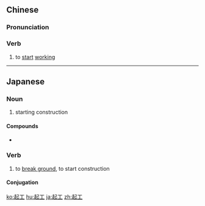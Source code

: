 ==Chinese==
{{zh-forms}}

===Pronunciation===
{{zh-pron
|m=qǐgōng
|c=hei2 gung1
|h=pfs=hí-kûng
|mn=khí-kang
|w=2qi kon
|cat=v
}}

===Verb===
{{zh-verb}}

# to [[start]] [[working]]

----

==Japanese==
{{ja-kanjitab|き|こう|yomi=o}}

===Noun===
{{ja-noun|きこう}}

# starting construction

====Compounds====
* {{l/ja|起工式}}

===Verb===
{{ja-verb-suru|きこう}}

# to [[break ground]], to start construction

====Conjugation====
{{ja-suru|きこう}}

[[ko:起工]]
[[hu:起工]]
[[ja:起工]]
[[zh:起工]]